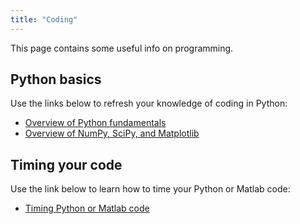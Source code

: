 ```yaml
---
title: "Coding"
---
```


This page contains some useful info on programming.

## Python basics

Use the links below to refresh your knowledge of coding in Python:

* [Overview of Python fundamentals](python_review.qmd)
* [Overview of NumPy, SciPy, and Matplotlib](numpy.qmd)

## Timing your code

Use the link below to learn how to time your Python or Matlab code:

* [Timing Python or Matlab code](/scicomp/timing_code.qmd)